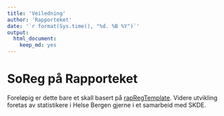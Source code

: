 ```yaml
---
title: 'Veiledning'
author: 'Rapporteket'
date: '`r format(Sys.time(), "%d. %B %Y")`'
output: 
  html_document: 
    keep_md: yes
---
```


# SoReg på Rapporteket
Foreløpig er dette bare et skall basert på [rapRegTemplate](https://github.com/Rapporteket/rapRegTemplate). Videre utvikling foretas av statistikere i Helse Bergen gjerne i et samarbeid med SKDE.

